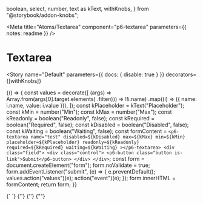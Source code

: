   boolean,
  select,
  number,
  text as kText,
  withKnobs,
} from "@storybook/addon-knobs";

<Meta
  title="Atoms/Textarea"
  component="p6-textarea"
  parameters={{ notes: readme }}
/>

# Textarea

<Story
  name="Default"
  parameters={{ docs: { disable: true } }}
  decorators={[withKnobs]}
>
  {() => {
    const values = decorate([
      (args) =>
        Array.from(args[0].target.elements)
          .filter((i) => !!i.name)
          .map((i) => ({ name: i.name, value: i.value })),
    ]);
    const kPlaceholder = kText("Placeholder");
    const kMin = number("Min");
    const kMax = number("Max");
    const kReadonly = boolean("Readonly", false);
    const kRequired = boolean("Required", false);
    const kDisabled = boolean("Disabled", false);
    const kWaiting = boolean("Waiting", false);
    const formContent = `
      <p6-textarea name="test"
        disabled=${kDisabled}
        max=${kMax}
        min=${kMin}
        placeholder=${kPlaceholder}
        readonly=${kReadonly}
        required=${kRequired}
        waiting=${kWaiting}
        ></p6-textarea>
      <div class="field">
        <div class="control">
          <p6-button class="button is-link">Submit</p6-button>
        </div>
      </div>
    `;
    const form = document.createElement("form");
    form.noValidate = true;
    form.addEventListener("submit", (e) => {
      e.preventDefault();
      values.action("values")(e);
      action("event")(e);
    });
    form.innerHTML = formContent;
    return form;
  }}
</Story>

<Preview>
  <Story name="Text" height="84px">
    {`
      <p6-textarea /></p6-textarea>
    `}
  </Story>
</Preview>

<Preview>
  <Story name="Read only" height="84px">
    {'<p6-textarea readonly value="Input value"/></p6-textarea>'}
  </Story>
</Preview>

<Preview>
  <Story name="Disabled" height="84px">
    {'<p6-textarea disabled value="Input value"/></p6-textarea>'}
  </Story>
</Preview>

<Preview>
  <Story name="Waiting" height="168px">
    {"<p6-textarea waiting></p6-textarea>"}
  </Story>
</Preview>

